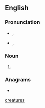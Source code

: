 {{also|creatures|créatures}}
==English==

===Pronunciation===
* {{a|UK}} {{enPR|krē.ā'tyo͝əz}}, {{IPA|en|/kɹiːˈeɪtjʊəz/}}
* {{a|US}} {{enPR|krē.ā'chərz}}, {{IPA|en|/kɹiːˈeɪt͡ʃɚz/}}

===Noun===
{{head|en|noun form}}

# {{plural of|en|creäture}}

===Anagrams===
* {{anagrams|en|a=aceerrstu|ecarteurs}}

[[Category:English terms spelled with Ä|creatures]]